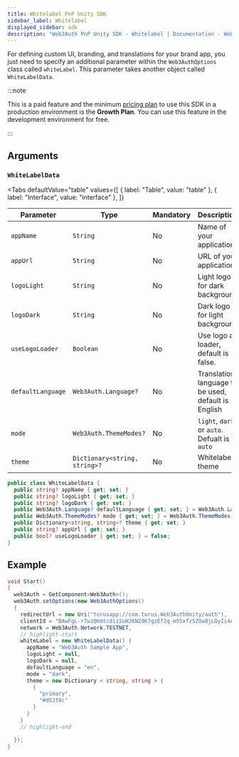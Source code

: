 ```yaml
---
title: Whitelabel PnP Unity SDK
sidebar_label: Whitelabel
displayed_sidebar: sdk
description: "Web3Auth PnP Unity SDK - Whitelabel | Documentation - Web3Auth"
---
```



For defining custom UI, branding, and translations for your brand app, you just need to specify an additional parameter within the `Web3AuthOptions`
class called `whiteLabel`. This parameter takes another object called `WhiteLabelData`.

:::note

This is a paid feature and the minimum [pricing plan](https://web3auth.io/pricing.html) to use this SDK in a production environment is the
**Growth Plan**. You can use this feature in the development environment for free.

:::

## Arguments

### `WhiteLabelData`

<Tabs
  defaultValue="table"
  values={[
    { label: "Table", value: "table" },
    { label: "Interface", value: "interface" },
  ]}
>

<TabItem value="table">

| Parameter         | Type                          | Mandatory | Description                                         |
| ----------------- | ----------------------------- | --------- | --------------------------------------------------- |
| `appName`         | `String`                      | No        | Name of your application                            |
| `appUrl`          | `String`                      | No        | URL of your application                             |
| `logoLight`       | `String`                      | No        | Light logo for dark background                      |
| `logoDark`        | `String`                      | No        | Dark logo for light background                      |
| `useLogoLoader`   | `Boolean`                     | No        | Use logo as loader, default is false.               |
| `defaultLanguage` | `Web3Auth.Language?`          | No        | Translation language to be used, default is English |
| `mode`            | `Web3Auth.ThemeModes?`        | No        | `light`, `dark` or `auto`. Defualt is `auto`        |
| `theme`           | `Dictionary<string, string>?` | No        | Whitelabel theme                                    |

</TabItem>

<TabItem value="interface">

```cs
public class WhiteLabelData {
  public string? appName { get; set; }
  public string? logoLight { get; set; }
  public string? logoDark { get; set; }
  public Web3Auth.Language? defaultLanguage { get; set; } = Web3Auth.Language.en;
  public Web3Auth.ThemeModes? mode { get; set; } = Web3Auth.ThemeModes.light;
  public Dictionary<string, string>? theme { get; set; }
  public string? appUrl { get; set; }
  public bool? useLogoLoader { get; set; } = false;
}
```

</TabItem>

</Tabs>

## Example

```cs
void Start()
{
  web3Auth = GetComponent<Web3Auth>();
  web3Auth.setOptions(new Web3AuthOptions()
  {
    redirectUrl = new Uri("torusapp://com.torus.Web3AuthUnity/auth"),
    clientId = "BAwFgL-r7wzQKmtcdiz2uHJKNZdK7gzEf2q-m55xfzSZOw8jLOyIi4AVvvzaEQO5nv2dFLEmf9LBkF8kaq3aErg",
    network = Web3Auth.Network.TESTNET,
    // highlight-start
    whiteLabel = new WhiteLabelData() {
      appName = "Web3Auth Sample App",
      logoLight = null,
      logoDark = null,
      defaultLanguage = "en",
      mode = "dark",
      theme = new Dictionary < string, string > {
        {
          "primary",
          "#d53f8c"
        }
      }
    }
    // highlight-end

  });
}
```
